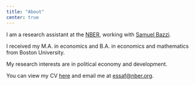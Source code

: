 ```yaml
---
title: "About"
center: true
---
```


I am a research assistant at the [NBER](https://www.nber.org/), working with [Samuel Bazzi](https://sites.google.com/site/samuelbazzi/).

I received my M.A. in economics and B.A. in economics and mathematics from Boston University.

My research interests are in political economy and development.

You can view my CV [here](https://drive.google.com/file/d/131r3u7PuAZeJEVV_twJgcV_quZ5wv-NQ/view?usp=sharing) and email me at [essaf\@nber.org](mailto:essaf@nber.org).

